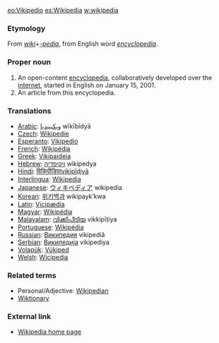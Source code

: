 [[eo:Vikipedio]] [[es:Wikipedia]] [[w:wikipedia]]
=== Etymology ===
From ''[[wiki]]''+''[[-pedia]]'', from English word ''[[encyclopedia]]''.

===Proper noun===
# An open-content [[encyclopedia]], collaboratively developed over the [[internet]], started in English on January 15, 2001.
# An article from this encyclopedia.

=== Translations ===
*[[Arabic]]: [[ويكيبيديا]] wīkībīdyā
*[[Czech]]: [[Wikipedie]]
*[[Esperanto]]: [[Vikipedio]]
*[[French]]: [[Wikipédia]]
*[[Greek]]: [[Vikipaideia]]
*[[Hebrew]]: [[ויקיפדיה]] wikipedya
*[[Hindi]]: [[विकिपीडिया]]vikipīḍiyā
*[[Interlingua]]: [[Wikipedia]]
*[[Japanese]]: [[ウィキペディア]] wikipedia
*[[Korean]]: [[위키백과]] wikipayk’kwa
*[[Latin]]: [[Vicipædia]]
*[[Magyar]]: [[Wikipédia]]
*[[Malayalam]]: [[വിക്കിപീടിയ]] vikkipīṭiya
*[[Portuguese]]: [[Wikipédia]]
*[[Russian]]: [[Википедия]] vikipediâ
*[[Serbian]]: [[Википедија]] vikipediya
*[[Volapük]]: [[Vükiped]]
*[[Welsh]]: [[Wicipedia]]

=== Related terms ===

*Personal/Adjective: [[Wikipedian]]
*[[Wiktionary]]

=== External link ===
* [http://www.wikipedia.org/ Wikipedia home page]